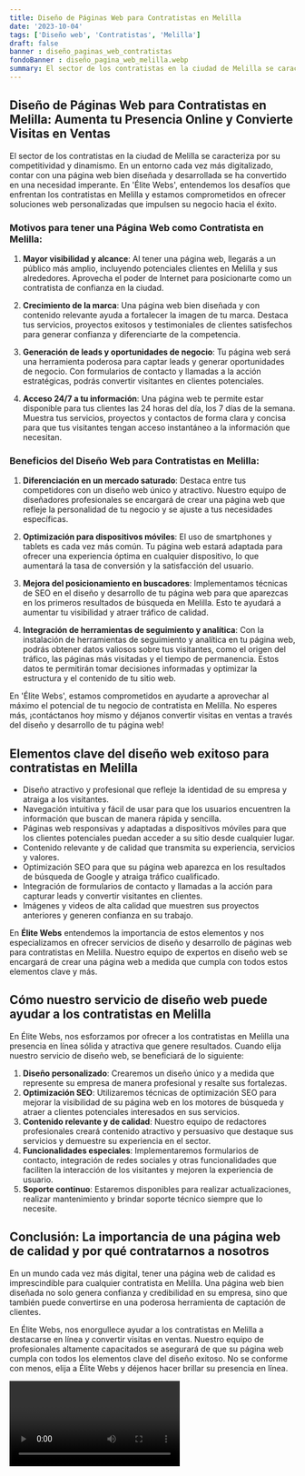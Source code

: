 ```yaml
---
title: Diseño de Páginas Web para Contratistas en Melilla
date: '2023-10-04'
tags: ['Diseño web', 'Contratistas', 'Melilla']
draft: false
banner : diseño_paginas_web_contratistas
fondoBanner : diseño_pagina_web_melilla.webp
summary: El sector de los contratistas en la ciudad de Melilla se caracteriza por su competitividad y dinamismo. En un entorno cada vez más digitalizado, contar con una página web bien diseñada y desarrollada se ha convertido en una necesidad imperante. En 'Élite Webs', entendemos los desafíos que enfrentan los contratistas en Melilla y estamos comprometidos en ofrecer soluciones web personalizadas que impulsen su negocio hacia el éxito.
---
```


## Diseño de Páginas Web para Contratistas en Melilla: Aumenta tu Presencia Online y Convierte Visitas en Ventas

El sector de los contratistas en la ciudad de Melilla se caracteriza por su competitividad y dinamismo. En un entorno cada vez más digitalizado, contar con una página web bien diseñada y desarrollada se ha convertido en una necesidad imperante. En 'Élite Webs', entendemos los desafíos que enfrentan los contratistas en Melilla y estamos comprometidos en ofrecer soluciones web personalizadas que impulsen su negocio hacia el éxito.

### Motivos para tener una Página Web como Contratista en Melilla:

1. **Mayor visibilidad y alcance**: Al tener una página web, llegarás a un público más amplio, incluyendo potenciales clientes en Melilla y sus alrededores. Aprovecha el poder de Internet para posicionarte como un contratista de confianza en la ciudad.

2. **Crecimiento de la marca**: Una página web bien diseñada y con contenido relevante ayuda a fortalecer la imagen de tu marca. Destaca tus servicios, proyectos exitosos y testimoniales de clientes satisfechos para generar confianza y diferenciarte de la competencia.

3. **Generación de leads y oportunidades de negocio**: Tu página web será una herramienta poderosa para captar leads y generar oportunidades de negocio. Con formularios de contacto y llamadas a la acción estratégicas, podrás convertir visitantes en clientes potenciales.

4. **Acceso 24/7 a tu información**: Una página web te permite estar disponible para tus clientes las 24 horas del día, los 7 días de la semana. Muestra tus servicios, proyectos y contactos de forma clara y concisa para que tus visitantes tengan acceso instantáneo a la información que necesitan.

### Beneficios del Diseño Web para Contratistas en Melilla:

1. **Diferenciación en un mercado saturado**: Destaca entre tus competidores con un diseño web único y atractivo. Nuestro equipo de diseñadores profesionales se encargará de crear una página web que refleje la personalidad de tu negocio y se ajuste a tus necesidades específicas.

2. **Optimización para dispositivos móviles**: El uso de smartphones y tablets es cada vez más común. Tu página web estará adaptada para ofrecer una experiencia óptima en cualquier dispositivo, lo que aumentará la tasa de conversión y la satisfacción del usuario.

3. **Mejora del posicionamiento en buscadores**: Implementamos técnicas de SEO en el diseño y desarrollo de tu página web para que aparezcas en los primeros resultados de búsqueda en Melilla. Esto te ayudará a aumentar tu visibilidad y atraer tráfico de calidad.

4. **Integración de herramientas de seguimiento y analítica**: Con la instalación de herramientas de seguimiento y analítica en tu página web, podrás obtener datos valiosos sobre tus visitantes, como el origen del tráfico, las páginas más visitadas y el tiempo de permanencia. Estos datos te permitirán tomar decisiones informadas y optimizar la estructura y el contenido de tu sitio web.

En 'Élite Webs', estamos comprometidos en ayudarte a aprovechar al máximo el potencial de tu negocio de contratista en Melilla. No esperes más, ¡contáctanos hoy mismo y déjanos convertir visitas en ventas a través del diseño y desarrollo de tu página web!

<GifSeo />

<Cta />

## Elementos clave del diseño web exitoso para contratistas en Melilla
- Diseño atractivo y profesional que refleje la identidad de su empresa y atraiga a los visitantes.
- Navegación intuitiva y fácil de usar para que los usuarios encuentren la información que buscan de manera rápida y sencilla.
- Páginas web responsivas y adaptadas a dispositivos móviles para que los clientes potenciales puedan acceder a su sitio desde cualquier lugar.
- Contenido relevante y de calidad que transmita su experiencia, servicios y valores.
- Optimización SEO para que su página web aparezca en los resultados de búsqueda de Google y atraiga tráfico cualificado.
- Integración de formularios de contacto y llamadas a la acción para capturar leads y convertir visitantes en clientes.
- Imágenes y videos de alta calidad que muestren sus proyectos anteriores y generen confianza en su trabajo.

En **Élite Webs** entendemos la importancia de estos elementos y nos especializamos en ofrecer servicios de diseño y desarrollo de páginas web para contratistas en Melilla. Nuestro equipo de expertos en diseño web se encargará de crear una página web a medida que cumpla con todos estos elementos clave y más.

## Cómo nuestro servicio de diseño web puede ayudar a los contratistas en Melilla
En Élite Webs, nos esforzamos por ofrecer a los contratistas en Melilla una presencia en línea sólida y atractiva que genere resultados. Cuando elija nuestro servicio de diseño web, se beneficiará de lo siguiente:

1. **Diseño personalizado**: Crearemos un diseño único y a medida que represente su empresa de manera profesional y resalte sus fortalezas.
2. **Optimización SEO**: Utilizaremos técnicas de optimización SEO para mejorar la visibilidad de su página web en los motores de búsqueda y atraer a clientes potenciales interesados en sus servicios.
3. **Contenido relevante y de calidad**: Nuestro equipo de redactores profesionales creará contenido atractivo y persuasivo que destaque sus servicios y demuestre su experiencia en el sector.
4. **Funcionalidades especiales**: Implementaremos formularios de contacto, integración de redes sociales y otras funcionalidades que faciliten la interacción de los visitantes y mejoren la experiencia de usuario.
5. **Soporte continuo**: Estaremos disponibles para realizar actualizaciones, realizar mantenimiento y brindar soporte técnico siempre que lo necesite.

## Conclusión: La importancia de una página web de calidad y por qué contratarnos a nosotros
En un mundo cada vez más digital, tener una página web de calidad es imprescindible para cualquier contratista en Melilla. Una página web bien diseñada no solo genera confianza y credibilidad en su empresa, sino que también puede convertirse en una poderosa herramienta de captación de clientes.

En Élite Webs, nos enorgullece ayudar a los contratistas en Melilla a destacarse en línea y convertir visitas en ventas. Nuestro equipo de profesionales altamente capacitados se asegurará de que su página web cumpla con todos los elementos clave del diseño exitoso. No se conforme con menos, elija a Élite Webs y déjenos hacer brillar su presencia en línea.

<Video />

<CtaBot job='Contratistas' city='Melilla'/>

<Gmaps query='Melilla+españa+maps' />